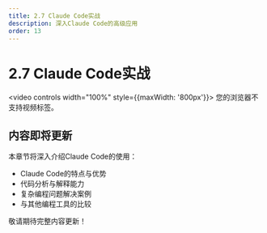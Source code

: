 ```yaml
---
title: 2.7 Claude Code实战
description: 深入Claude Code的高级应用
order: 13
---
```


# 2.7 Claude Code实战

<video controls width="100%" style={{maxWidth: '800px'}}>
  <source src="https://minio.xiaofeng.show/ai-code/2.7.mp4" type="video/mp4" />
  您的浏览器不支持视频标签。
</video>

## 内容即将更新

本章节将深入介绍Claude Code的使用：

- Claude Code的特点与优势
- 代码分析与解释能力
- 复杂编程问题解决案例
- 与其他编程工具的比较

敬请期待完整内容更新！ 
